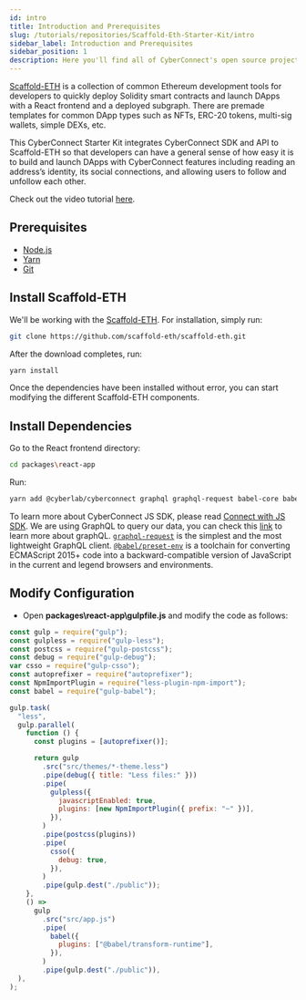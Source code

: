 ```yaml
---
id: intro
title: Introduction and Prerequisites
slug: /tutorials/repositories/Scaffold-Eth-Starter-Kit/intro
sidebar_label: Introduction and Prerequisites
sidebar_position: 1
description: Here you'll find all of CyberConnect's open source projects. If you wish to contribute to building public goods, feel free to check them out and pick your favourite
---
```


[Scaffold-ETH](https://github.com/scaffold-eth/scaffold-eth) is a collection of common Ethereum development tools for developers to quickly deploy Solidity smart contracts and launch DApps with a React frontend and a deployed subgraph. There are premade templates for common DApp types such as NFTs, ERC-20 tokens, multi-sig wallets, simple DEXs, etc.

This CyberConnect Starter Kit integrates CyberConnect SDK and API to Scaffold-ETH so that developers can have a general sense of how easy it is to build and launch DApps with CyberConnect features including reading an address’s identity, its social connections, and allowing users to follow and unfollow each other.

Check out the video tutorial [here](https://www.youtube.com/watch?v=dQ3sUdxdNlk).

## Prerequisites

- [Node.js](https://nodejs.org/en/download/)
- [Yarn](https://classic.yarnpkg.com/en/docs/install/)
- [Git](https://git-scm.com/downloads)

## **Install Scaffold-ETH**

We'll be working with the [Scaffold-ETH](https://github.com/scaffold-eth/scaffold-eth). For installation, simply run:

```bash
git clone https://github.com/scaffold-eth/scaffold-eth.git
```

After the download completes, run:

```bash
yarn install
```

Once the dependencies have been installed without error, you can start modifying the different Scaffold-ETH components.

## Install Dependencies

Go to the React frontend directory:

```bash
cd packages\react-app
```

Run:

```bash
yarn add @cyberlab/cyberconnect graphql graphql-request babel-core babel-preset-env gulp-babel
```

To learn more about CyberConnect JS SDK, please read [Connect with JS SDK](https://docs.cyberconnect.me/cyberconnect-sdk/connect-with-js-sdk/). We are using GraphQL to query our data, you can check this [link](https://graphql.org/) to learn more about graphQL. [`graphql-request`](https://www.npmjs.com/package/graphql-request) is the simplest and the most lightweight GraphQL client. [`@babel/preset-env`](https://babeljs.io/docs/en/babel-preset-env) is a toolchain for converting ECMAScript 2015+ code into a backward-compatible version of JavaScript in the current and legend browsers and environments.

## Modify Configuration

- Open **packages\react-app\gulpfile.js** and modify the code as follows:

```jsx title="packages\react-app\gulpfile.js"
const gulp = require("gulp");
const gulpless = require("gulp-less");
const postcss = require("gulp-postcss");
const debug = require("gulp-debug");
var csso = require("gulp-csso");
const autoprefixer = require("autoprefixer");
const NpmImportPlugin = require("less-plugin-npm-import");
const babel = require("gulp-babel");

gulp.task(
  "less",
  gulp.parallel(
    function () {
      const plugins = [autoprefixer()];

      return gulp
        .src("src/themes/*-theme.less")
        .pipe(debug({ title: "Less files:" }))
        .pipe(
          gulpless({
            javascriptEnabled: true,
            plugins: [new NpmImportPlugin({ prefix: "~" })],
          }),
        )
        .pipe(postcss(plugins))
        .pipe(
          csso({
            debug: true,
          }),
        )
        .pipe(gulp.dest("./public"));
    },
    () =>
      gulp
        .src("src/app.js")
        .pipe(
          babel({
            plugins: ["@babel/transform-runtime"],
          }),
        )
        .pipe(gulp.dest("./public")),
  ),
);
```
